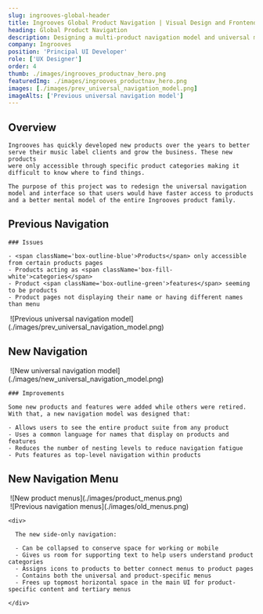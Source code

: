 ```yaml
---
slug: ingrooves-global-header
title: Ingrooves Global Product Navigation | Visual Design and Frontend Development
heading: Global Product Navigation
description: Designing a multi-product navigation model and universal menu
company: Ingrooves
position: 'Principal UI Developer'
role: ['UX Designer']
order: 4
thumb: ./images/ingrooves_productnav_hero.png
featuredImg: ./images/ingrooves_productnav_hero.png
images: [./images/prev_universal_navigation_model.png]
imageAlts: ['Previous universal navigation model']
---
```


## Overview

<Grid xlrows={2} xlcolumns={2} xlColGaps={4} lgColGaps={4} lgrows={2} lgcolumns={2} className="rows-auto no-figure-margins no-row-gaps mb-8">
  <div className="gridarea-1">

    Ingrooves has quickly developed new products over the years to better
    serve their music label clients and grow the business. These new products
    were only accessible through specific product categories making it
    difficult to know where to find things.

  </div>
  <div className="gridarea-2">

    The purpose of this project was to redesign the universal navigation
    model and interface so that users would have faster access to products
    and a better mental model of the entire Ingrooves product family.

  </div>
</Grid>

## Previous Navigation

<Grid xlrows={1} xlcolumns={2} xlColGaps={4} lgColGaps={4} lgrows={1} lgcolumns={2} mdRowGaps={4} smRowGaps={4} className="md-row-gaps mb-8">
  <div className="gridarea-1">
    
    ### Issues

    - <span className='box-outline-blue'>Products</span> only accessible from certain products pages
    - Products acting as <span className='box-fill-white'>categories</span>
    - Product <span className='box-outline-green'>features</span> seeming to be products
    - Product pages not displaying their name or having different names than menu

  </div>
  <div className="gridarea-2">
    <Image caption="Previous universal navigation model" className="no-figure-margins">
      ![Previous universal navigation
      model](./images/prev_universal_navigation_model.png)
    </Image>
  </div>
</Grid>

## New Navigation

<Grid xlrows={1} xlcolumns={2} xlColGaps={4} lgColGaps={4} lgrows={1} lgcolumns={2} mdRowGaps={4} smRowGaps={4} className="rows-auto mb-8">
  <div className="gridarea-1 md-mt-4 sm-mt-4">
    <Image caption="New universal navigation model" className="no-figure-margins">
      ![New universal navigation
      model](./images/new_universal_navigation_model.png)
    </Image>
  </div>
  <div className="gridarea-2">

    ### Improvements

    Some new products and features were added while others were retired. With that, a new navigation model was designed that:

    - Allows users to see the entire product suite from any product
    - Uses a common language for names that display on products and features
    - Reduces the number of nesting levels to reduce navigation fatigue
    - Puts features as top-level navigation within products

  </div>
</Grid>

## New Navigation Menu

<Grid xlrows={1} xlcolumns={2} xlColGaps={4} lgColGaps={4} lgrows={1} lgcolumns={2} mdRowGaps={2} smRowGaps={2} className="mb-8">
  <div className="gridarea-1">
    <Image caption="New product menus" showCaption className="mdx-image">
      ![New product menus](./images/product_menus.png)
    </Image>
  </div>
  <div className="gridarea-2">
    <div className="hide-on-mobile mb-4">
      <Image caption="Previous navigation menus" showCaption>
        ![Previous navigation
        menus](./images/old_menus.png)
      </Image>
    </div>

    <div>

      The new side-only navigation:

      - Can be collapsed to conserve space for working or mobile
      - Gives us room for supporting text to help users understand product categories
      - Assigns icons to products to better connect menus to product pages
      - Contains both the universal and product-specific menus
      - Frees up topmost horizontal space in the main UI for product-specific content and tertiary menus

    </div>

  </div>
</Grid>

